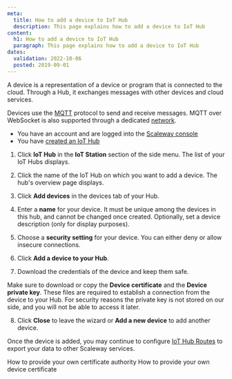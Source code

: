```yaml
---
meta:
  title: How to add a device to IoT Hub
  description: This page explains how to add a device to IoT Hub
content:
  h1: How to add a device to IoT Hub
  paragraph: This page explains how to add a device to IoT Hub
dates:
  validation: 2022-10-06
  posted: 2019-09-01
---
```


A device is a representation of a device or program that is connected to the cloud. Through a Hub, it exchanges messages with other devices and cloud services.

Devices use the [MQTT](http://mqtt.org/) protocol to send and receive messages. MQTT over WebSocket is also supported through a dedicated [network](/iot/iot-hub/how-to/connect-default-mqtt-network).

<Message type="requirement">

- You have an account and are logged into the [Scaleway console](https://console.scaleway.com)
- You have [created an IoT Hub](/iot/iot-hub/how-to/create-hub)

</Message>

1. Click **IoT Hub** in the **IoT Station** section of the side menu. The list of your IoT Hubs displays.

2. Click the name of the IoT Hub on which you want to add a device. The hub's overview page displays. 

3. Click **Add devices** in the devices tab of your Hub.
<Lightbox src="assets/scaleway-iothub_add_device.webp" alt="" />

4. Enter a **name** for your device. It must be unique among the devices in this hub, and cannot be changed once created. Optionally, set a device description (only for display purposes).

5. Choose a **security setting** for your device. You can either deny or allow insecure connections.
<Lightbox src="assets/scaleway-iothub_device_security.webp" alt="" />

6. Click **Add a device to your Hub**.

7. Download the credentials of the device and keep them safe. 
  <Lightbox src="assets/scaleway-iothub_device_credentials.webp" alt="" />
  <Message type="important">

  Make sure to download or copy the **Device certificate** and the **Device private key**. These files are required to establish a connection from the device to your Hub. For security reasons the private key is not stored on our side, and you will not be able to access it later.
  
  </Message>

8. Click **Close** to leave the wizard or **Add a new device** to add another device.

Once the device is added, you may continue to configure [IoT Hub Routes](https://www.scaleway.com/en/docs/scaleway-iothub-route/) to export your data to other Scaleway services.


<Navigation title="See Also">
  <PreviousButton to="/iot/iot-hub/how-to/provide-own-certificate-authority">How to provide your own certificate authority</PreviousButton>
  <NextButton to="/iot/iot-hub/how-to/provide-own-device-certificate">How to provide your own device certificate</NextButton>
</Navigation>

